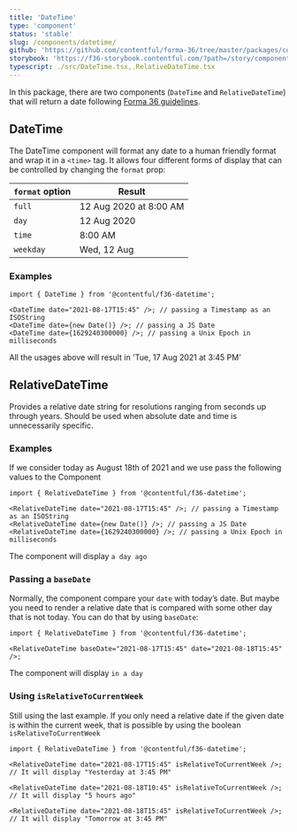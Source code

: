 ```yaml
---
title: 'DateTime'
type: 'component'
status: 'stable'
slug: /components/datetime/
github: 'https://github.com/contentful/forma-36/tree/master/packages/components/datetime'
storybook: 'https://f36-storybook.contentful.com/?path=/story/components-datetime--basic'
typescript: ./src/DateTime.tsx,.RelativeDateTime.tsx
---
```


In this package, there are two components (`DateTime` and `RelativeDateTime`) that will return a date following [Forma 36 guidelines](https://f36.contentful.com/guidelines/date-and-time/).

## DateTime

The DateTime component will format any date to a human friendly format and wrap it in a `<time>` tag.
It allows four different forms of display that can be controlled by changing the `format` prop:

| `format` option | Result                 |
| --------------- | ---------------------- |
| `full`          | 12 Aug 2020 at 8:00 AM |
| `day`           | 12 Aug 2020            |
| `time`          | 8:00 AM                |
| `weekday`       | Wed, 12 Aug            |

### Examples

```tsx
import { DateTime } from '@contentful/f36-datetime';

<DateTime date="2021-08-17T15:45" />; // passing a Timestamp as an ISOString
<DateTime date={new Date()} />; // passing a JS Date
<DateTime date={1629240300000} />; // passing a Unix Epoch in milliseconds
```

All the usages above will result in 'Tue, 17 Aug 2021 at 3:45 PM'

## RelativeDateTime

Provides a relative date string for resolutions ranging from seconds up through years. Should be used when absolute date and time is unnecessarily specific.

### Examples

If we consider today as August 18th of 2021 and we use pass the following values to the Component

```tsx
import { RelativeDateTime } from '@contentful/f36-datetime';

<RelativeDateTime date="2021-08-17T15:45" />; // passing a Timestamp as an ISOString
<RelativeDateTime date={new Date()} />; // passing a JS Date
<RelativeDateTime date={1629240300000} />; // passing a Unix Epoch in milliseconds
```

The component will display `a day ago`

### Passing a `baseDate`

Normally, the component compare your `date` with today’s date. But maybe you need to render a relative date
that is compared with some other day that is not today. You can do that by using `baseDate`:

```tsx
import { RelativeDateTime } from '@contentful/f36-datetime';

<RelativeDateTime baseDate="2021-08-17T15:45" date="2021-08-18T15:45" />;
```

The component will display `in a day`

### Using `isRelativeToCurrentWeek`

Still using the last example. If you only need a relative date if the given date is within the current week,
that is possible by using the boolean `isRelativeToCurrentWeek`

```tsx
import { RelativeDateTime } from '@contentful/f36-datetime';

<RelativeDateTime date="2021-08-17T15:45" isRelativeToCurrentWeek />; // It will display "Yesterday at 3:45 PM"

<RelativeDateTime date="2021-08-18T10:45" isRelativeToCurrentWeek />; // It will display "5 hours ago"

<RelativeDateTime date="2021-08-18T15:45" isRelativeToCurrentWeek />; // It will display "Tomorrow at 3:45 PM"
```
